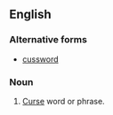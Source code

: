 ==English==
===Alternative forms===
*[[cussword]]
===Noun===
{{en-noun|head=[[cuss]] [[word]]}}
# {{context|slang|lang=en}} [[curse|Curse]] word or phrase.